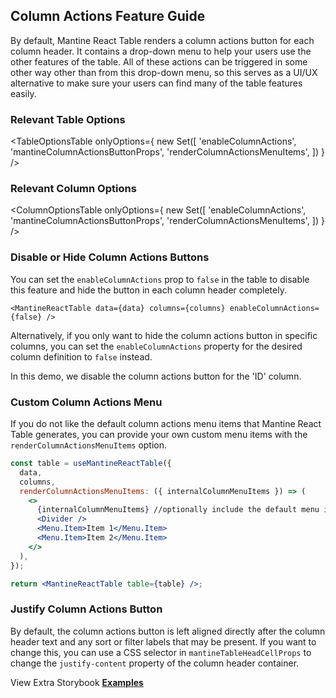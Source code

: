 
<Head>
  <title>Column Actions Feature Guide - Mantine React Table Docs</title>
  <meta
    name="description"
    content="How to use, customize, or disable column the action button and menu features of Mantine React Table"
  />
</Head>

## Column Actions Feature Guide

By default, Mantine React Table renders a column actions button for each column header. It contains a drop-down menu to help your users use the other features of the table. All of these actions can be triggered in some other way other than from this drop-down menu, so this serves as a UI/UX alternative to make sure your users can find many of the table features easily.

### Relevant Table Options

<TableOptionsTable
  onlyOptions={
    new Set([
      'enableColumnActions',
      'mantineColumnActionsButtonProps',
      'renderColumnActionsMenuItems',
    ])
  }
/>

### Relevant Column Options

<ColumnOptionsTable
  onlyOptions={
    new Set([
      'enableColumnActions',
      'mantineColumnActionsButtonProps',
      'renderColumnActionsMenuItems',
    ])
  }
/>

### Disable or Hide Column Actions Buttons

You can set the `enableColumnActions` prop to `false` in the table to disable this feature and hide the button in each column header completely.

```tsx
<MantineReactTable data={data} columns={columns} enableColumnActions={false} />
```

Alternatively, if you only want to hide the column actions button in specific columns, you can set the `enableColumnActions` property for the desired column definition to `false` instead.

In this demo, we disable the column actions button for the 'ID' column.

<DisableExample />

### Custom Column Actions Menu

If you do not like the default column actions menu items that Mantine React Table generates, you can provide your own custom menu items with the `renderColumnActionsMenuItems` option.

```jsx
const table = useMantineReactTable({
  data,
  columns,
  renderColumnActionsMenuItems: ({ internalColumnMenuItems }) => (
    <>
      {internalColumnMenuItems} //optionally include the default menu items
      <Divider />
      <Menu.Item>Item 1</Menu.Item>
      <Menu.Item>Item 2</Menu.Item>
    </>
  ),
});

return <MantineReactTable table={table} />;
```

<CustomColumnActionsExample />

### Justify Column Actions Button

By default, the column actions button is left aligned directly after the column header text and any sort or filter labels that may be present. If you want to change this, you can use a CSS selector in `mantineTableHeadCellProps` to change the `justify-content` property of the column header container.

<ColumnActionsSpaceExample />

View Extra Storybook **[Examples](https://www.mantine-react-table.dev/?path=/story/features-column-action-examples)**
